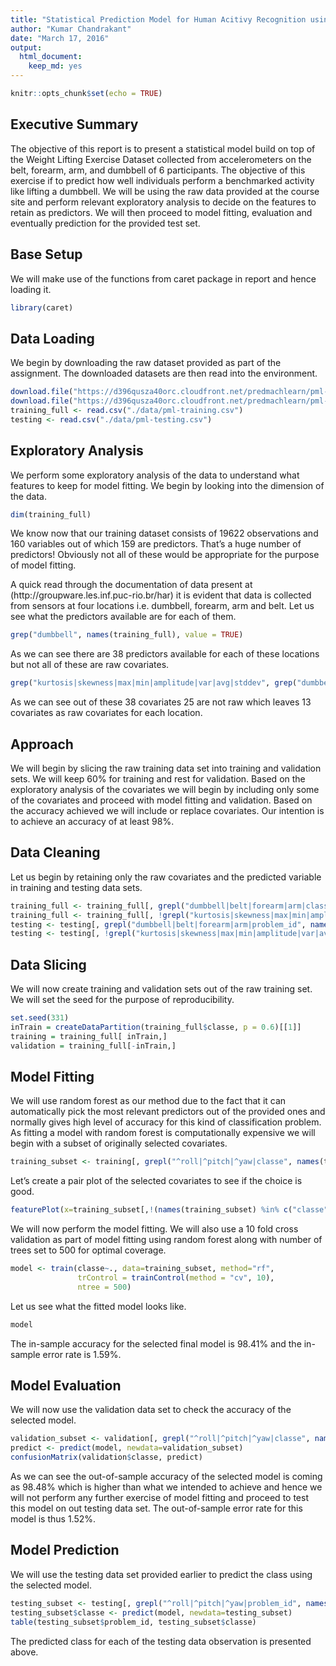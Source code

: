 ```yaml
---
title: "Statistical Prediction Model for Human Acitivy Recognition using Weight Lifting Exercise Dataset"
author: "Kumar Chandrakant"
date: "March 17, 2016"
output: 
  html_document: 
    keep_md: yes
---
```

```r
knitr::opts_chunk$set(echo = TRUE)
```

## Executive Summary
The objective of this report is to present a statistical model build on top of the Weight Lifting Exercise Dataset collected from accelerometers on the belt, forearm, arm, and dumbbell of 6 participants. The objective of this exercise if to predict how well individuals perform a benchmarked activity like lifting a dumbbell. We will be using the raw data provided at the course site and perform relevant exploratory analysis to decide on the features to retain as predictors. We will then proceed to model fitting, evaluation and eventually prediction for the provided test set.

## Base Setup
We will make use of the functions from caret package in report and hence loading it.
```r
library(caret)
```

## Data Loading
We begin by downloading the raw dataset provided as part of the assignment. The downloaded datasets are then read into the environment.
```r
download.file("https://d396qusza40orc.cloudfront.net/predmachlearn/pml-training.csv", "./data/pml-training.csv")
download.file("https://d396qusza40orc.cloudfront.net/predmachlearn/pml-testing.csv", "./data/pml-testing.csv")
training_full <- read.csv("./data/pml-training.csv")
testing <- read.csv("./data/pml-testing.csv")
```

## Exploratory Analysis
We perform some exploratory analysis of the data to understand what features to keep for model fitting. We begin by looking into the dimension of the data.
```r
dim(training_full)
```
We know now that our training dataset consists of 19622 observations and 160 variables out of which 159 are predictors. That’s a huge number of predictors! Obviously not all of these would be appropriate for the purpose of model fitting.

A quick read through the documentation of data present at (http://groupware.les.inf.puc-rio.br/har) it is evident that data is collected from sensors at four locations i.e. dumbbell, forearm, arm and belt. Let us see what the predictors available are for each of them.
```r
grep("dumbbell", names(training_full), value = TRUE)
```
As we can see there are 38 predictors available for each of these locations but not all of these are raw covariates.
```r
grep("kurtosis|skewness|max|min|amplitude|var|avg|stddev", grep("dumbbell", names(training_full), value = TRUE), value = TRUE)
```
As we can see out of these 38 covariates 25 are not raw which leaves 13 covariates as raw covariates for each location.

## Approach
We will begin by slicing the raw training data set into training and validation sets. We will keep 60% for training and rest for validation. Based on the exploratory analysis of the covariates we will begin by including only some of the covariates and proceed with model fitting and validation. Based on the accuracy achieved we will include or replace covariates. Our intention is to achieve an accuracy of at least 98%.

## Data Cleaning
Let us begin by retaining only the raw covariates and the predicted variable in training and testing data sets.
```r
training_full <- training_full[, grepl("dumbbell|belt|forearm|arm|classe", names(training_full))]
training_full <- training_full[, !grepl("kurtosis|skewness|max|min|amplitude|var|avg|stddev", names(training_full))]
testing <- testing[, grepl("dumbbell|belt|forearm|arm|problem_id", names(testing))]
testing <- testing[, !grepl("kurtosis|skewness|max|min|amplitude|var|avg|stddev", names(testing))]
```

## Data Slicing
We will now create training and validation sets out of the raw training set. We will set the seed for the purpose of reproducibility.
```r
set.seed(331)
inTrain = createDataPartition(training_full$classe, p = 0.6)[[1]]
training = training_full[ inTrain,]
validation = training_full[-inTrain,]
```

## Model Fitting
We will use random forest as our method due to the fact that it can automatically pick the most relevant predictors out of the provided ones and normally gives high level of accuracy for this kind of classification problem. As fitting a model with random forest is computationally expensive we will begin with a subset of originally selected covariates.
```r
training_subset <- training[, grepl("^roll|^pitch|^yaw|classe", names(training))]
```

Let’s create a pair plot of the selected covariates to see if the choice is good.
```r
featurePlot(x=training_subset[,!(names(training_subset) %in% c("classe"))], y=training_subset$classe, plot="pairs")
```

We will now perform the model fitting. We will also use a 10 fold cross validation as part of model fitting using random forest along with number of trees set to 500 for optimal coverage.
```r
model <- train(classe~., data=training_subset, method="rf", 
               trControl = trainControl(method = "cv", 10), 
               ntree = 500)
```
Let us see what the fitted model looks like.
```r
model
```
The in-sample accuracy for the selected final model is 98.41% and the in-sample error rate is 1.59%.

## Model Evaluation
We will now use the validation data set to check the accuracy of the selected model.
```r
validation_subset <- validation[, grepl("^roll|^pitch|^yaw|classe", names(validation))]
predict <- predict(model, newdata=validation_subset)
confusionMatrix(validation$classe, predict)
```
As we can see the out-of-sample accuracy of the selected model is coming as 98.48% which is higher than what we intended to achieve and hence we will not perform any further exercise of model fitting and proceed to test this model on out testing data set. The out-of-sample error rate for this model is thus 1.52%.

## Model Prediction
We will use the testing data set provided earlier to predict the class using the selected model.
```r
testing_subset <- testing[, grepl("^roll|^pitch|^yaw|problem_id", names(testing))]
testing_subset$classe <- predict(model, newdata=testing_subset)
table(testing_subset$problem_id, testing_subset$classe)
```
The predicted class for each of the testing data observation is presented above.